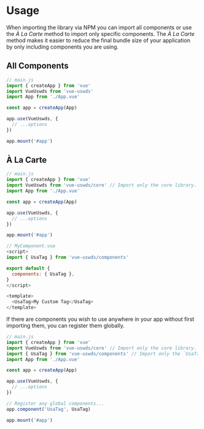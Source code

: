 
<Meta title="Guide/Usage" />

# Usage

When importing the library via NPM you can import all components or use the *À La Carte* method to import only specific components. The *À La Carte* method makes it easier to reduce the final bundle size of your application by only including components you are using.

## All Components

```javascript
// main.js
import { createApp } from 'vue'
import VueUswds from 'vue-uswds'
import App from './App.vue'

const app = createApp(App)

app.use(VueUswds, {
  // ...options
})

app.mount('#app')
```

## À La Carte

```javascript
// main.js
import { createApp } from 'vue'
import VueUswds from 'vue-uswds/core' // Import only the core library.
import App from './App.vue'

const app = createApp(App)

app.use(VueUswds, {
  // ...options
})

app.mount('#app')
```

```javascript
// MyComponent.vue
<script>
import { UsaTag } from 'vue-uswds/components'

export default {
  components: { UsaTag },
}
</script>

<template>
  <UsaTag>My Custom Tag</UsaTag>
</template>
```

If there are components you wish to use anywhere in your app without first importing them, you can register them globally.

```javascript
// main.js
import { createApp } from 'vue'
import VueUswds from 'vue-uswds/core' // Import only the core library.
import { UsaTag } from 'vue-uswds/components' // Import only the `UsaTag` component.
import App from './App.vue'

const app = createApp(App)

app.use(VueUswds, {
  // ...options
})

// Register any global components...
app.component('UsaTag', UsaTag)

app.mount('#app')
```
